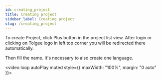 ```yaml
---
id: creating_project
title: Creating project
sidebar_label: Creating project
slug: /creating_project
---
```


To create Project, click Plus button in the project list view. After login or clicking on Tolgee logo in left top
corner you will be redirected there automatically.

Then fill the name. It's necessary to also create one language.

<video loop autoPlay muted style={{ maxWidth: "100%", margin: "0 auto" }}>
  <source src="/create-project.mov" />
</video>
